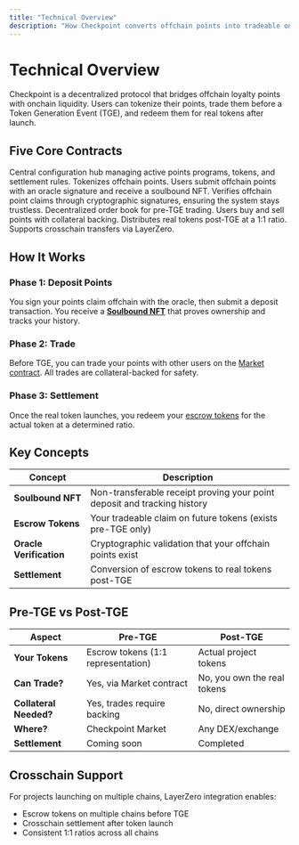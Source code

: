 ```yaml
---
title: "Technical Overview"
description: "How Checkpoint converts offchain points into tradeable onchain assets"
---
```


# Technical Overview

Checkpoint is a decentralized protocol that bridges offchain loyalty points with onchain liquidity. Users can tokenize their points, trade them before a Token Generation Event (TGE), and redeem them for real tokens after launch.

## Five Core Contracts

<CardGroup cols={2}>
  <Card title="Registry" icon="book">
    Central configuration hub managing active points programs, tokens, and settlement rules.
  </Card>

  <Card title="Deposit" icon="inbox">
    Tokenizes offchain points. Users submit offchain points with an oracle signature and receive a soulbound NFT.
  </Card>

  <Card title="Oracle" icon="certificate">
    Verifies offchain point claims through cryptographic signatures, ensuring the system stays trustless.
  </Card>

  <Card title="Market" icon="chart-line">
    Decentralized order book for pre-TGE trading. Users buy and sell points with collateral backing.
  </Card>

  <Card title="Settlement" icon="handshake">
    Distributes real tokens post-TGE at a 1:1 ratio. Supports crosschain transfers via LayerZero.
  </Card>
</CardGroup>

## How It Works

### Phase 1: Deposit Points

You sign your points claim offchain with the oracle, then submit a deposit transaction. You receive a [**Soulbound NFT**](/core-products/checkpoint-point-nfts) that proves ownership and tracks your history.

### Phase 2: Trade

Before TGE, you can trade your points with other users on the [Market contract](/architecture/market-trading). All trades are collateral-backed for safety.

### Phase 3: Settlement

Once the real token launches, you redeem your [escrow tokens](/architecture/points-tokenization#2-escrow-token-chxxx-tokens) for the actual token at a determined ratio.

## Key Concepts

| Concept | Description |
|---------|-------------|
| **Soulbound NFT** | Non-transferable receipt proving your point deposit and tracking history |
| **Escrow Tokens** | Your tradeable claim on future tokens (exists pre-TGE only) |
| **Oracle Verification** | Cryptographic validation that your offchain points exist |
| **Settlement** | Conversion of escrow tokens to real tokens post-TGE |

## Pre-TGE vs Post-TGE

| Aspect                 | Pre-TGE                            | Post-TGE                    |
| ---------------------- | ---------------------------------- | --------------------------- |
| **Your Tokens**        | Escrow tokens (1:1 representation) | Actual project tokens       |
| **Can Trade?**         | Yes, via Market contract           | No, you own the real tokens |
| **Collateral Needed?** | Yes, trades require backing        | No, direct ownership        |
| **Where?**             | Checkpoint Market                  | Any DEX/exchange            |
| **Settlement**         | Coming soon                        | Completed                   |

## Crosschain Support

For projects launching on multiple chains, LayerZero integration enables:

- Escrow tokens on multiple chains before TGE
- Crosschain settlement after token launch
- Consistent 1:1 ratios across all chains
